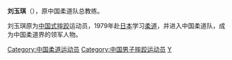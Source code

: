 '''刘玉琪'''（{{bd|1940年||2004年|3月25日|catIdx=L劉}}），原中国柔道队总教练。

刘玉琪原为[[中国式摔跤|中国式摔跤]]运动员，1979年赴[[日本|日本]]学习[[柔道|柔道]]，并进入中国柔道队，成为中国柔道界的领军人物。

{{China-sport-bio-stub}}

{{DEFAULTSORT:LIU Y}}
[[Category:中国柔道运动员|Category:中国柔道运动员]]
[[Category:中国男子摔跤运动员|Category:中国男子摔跤运动员]]
[[Category:劉姓|Y]]
